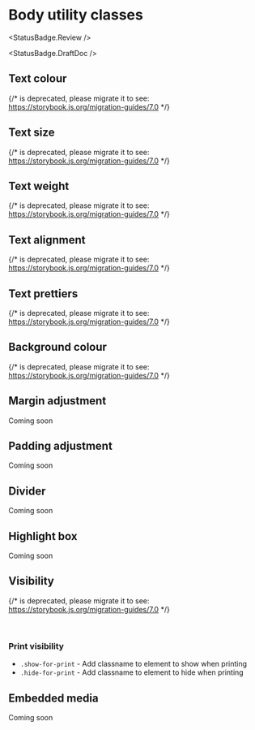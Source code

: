 
<Meta of={BodyUtilitiesStories} />

# Body utility classes

<StatusBadge.Review />

<StatusBadge.DraftDoc />

## Text colour

{/* <Story id="components-body-utilities--text-color-utils" /> is deprecated, please migrate it to <Story of={referenceToStory} /> see: https://storybook.js.org/migration-guides/7.0 */}

<Story id="components-body-utilities--text-color-utils" />

## Text size

{/* <Story id="components-body-utilities--text-size-utils" /> is deprecated, please migrate it to <Story of={referenceToStory} /> see: https://storybook.js.org/migration-guides/7.0 */}

<Story id="components-body-utilities--text-size-utils" />

## Text weight

{/* <Story id="components-body-utilities--text-weight-utils" /> is deprecated, please migrate it to <Story of={referenceToStory} /> see: https://storybook.js.org/migration-guides/7.0 */}

<Story id="components-body-utilities--text-weight-utils" />

## Text alignment

{/* <Story id="components-body-utilities--text-align-utils" /> is deprecated, please migrate it to <Story of={referenceToStory} /> see: https://storybook.js.org/migration-guides/7.0 */}

<Story id="components-body-utilities--text-align-utils" />

## Text prettiers

{/* <Story id="components-body-utilities--text-pretty-utils" /> is deprecated, please migrate it to <Story of={referenceToStory} /> see: https://storybook.js.org/migration-guides/7.0 */}

<Story id="components-body-utilities--text-pretty-utils" />

## Background colour

{/* <Story id="components-body-utilities--background-colour-utils" /> is deprecated, please migrate it to <Story of={referenceToStory} /> see: https://storybook.js.org/migration-guides/7.0 */}

<Story id="components-body-utilities--background-colour-utils" />

## Margin adjustment

Coming soon

## Padding adjustment

Coming soon

## Divider

Coming soon

## Highlight box

Coming soon

## Visibility

{/* <Story id="components-body-utilities--visibility-utils" /> is deprecated, please migrate it to <Story of={referenceToStory} /> see: https://storybook.js.org/migration-guides/7.0 */}

<Story id="components-body-utilities--visibility-utils" />

<br />

### Print visibility

*   `.show-for-print` - Add classname to element to show when printing
*   `.hide-for-print` - Add classname to element to hide when printing

## Embedded media

Coming soon
